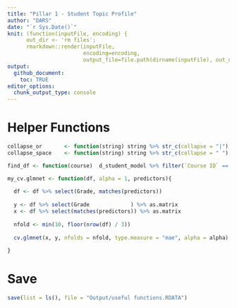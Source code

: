 ```yaml
---
title: "Pillar 1 - Student Topic Profile"
author: "DARS"
date: "`r Sys.Date()`"
knit: (function(inputFile, encoding) { 
      out_dir <- 'rm files';
      rmarkdown::render(inputFile,
                        encoding=encoding, 
                        output_file=file.path(dirname(inputFile), out_dir, 'Useful Functions.md')) })
output: 
  github_document:
    toc: TRUE
editor_options: 
  chunk_output_type: console
---
```




# Helper Functions

```r
collapse_or       <- function(string) string %>% str_c(collapse = "|")
collapse_space    <- function(string) string %>% str_c(collapse = " ")
```

```r
find_df <- function(course)  d_student_model %>% filter(`Course ID` == course)
```


```r
my_cv.glmnet <- function(df, alpha = 1, predictors){
  
  df <- df %>% select(Grade, matches(predictors))
  
  y <- df %>% select(Grade             ) %>% as.matrix
  x <- df %>% select(matches(predictors)) %>% as.matrix
  
  nfold <- min(10, floor(nrow(df) / 3))
  
  cv.glmnet(x, y, nfolds = nfold, type.measure = "mae", alpha = alpha)
  
}
```


# Save

```r
save(list = ls(), file = "Output/useful functions.RDATA")
```
